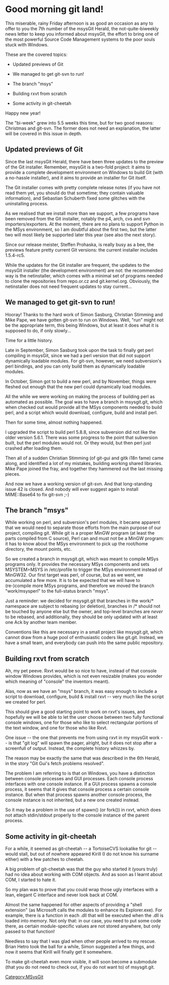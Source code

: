 = Good morning git land! =

This miserable, rainy Friday afternoon is as good an occasion as any 
to offer to you the 7th number of the msysGit Herald, the 
not-quite-biweekly news letter to keep you informed about msysGit, the 
effort to bring one of the most powerful Source Code Management 
systems to the poor souls stuck with Windows. 

These are the covered topics:

* Updated previews of Git

* We managed to get git-svn to run!

* The branch "msys"

* Building rxvt from scratch

* Some activity in git-cheetah



Happy new year! 

The "bi-week" grew into 5.5 weeks this time, but for two good reasons: 
Christmas and git-svn. The former does not need an explanation, the 
latter will be covered in this issue in depth. 


== Updated previews of Git ==

Since the last msysGit Herald, there have been three updates to the 
preview of the Git installer. Remember, msysGit is a two-fold project: 
it aims to provide a complete development environment on Windows to 
build Git (with a no-hassle installer), and it aims to provide an 
installer for Git itself. 

The Git installer comes with pretty complete release notes (if you 
have not read them yet, you should do that sometime; they contain 
valuable information), and Sebastian Schuberth fixed some glitches 
with the uninstalling process. 

As we realised that we install more than we support, a few programs 
have been removed from the Git installer, notably the p4, arch, cvs 
and svn importers/exporters. At the moment, there are no plans to 
support Python in the MSys environment, so I am doubtful about the 
first two, but the latter two will most likely be supported later this 
year (see also the next story). 

Since our release meister, Steffen Prohaska, is really busy as a bee, 
the previews feature pretty current Git versions: the current 
installer includes 1.5.4-rc5. 

While the updates for the Git installer are frequent, the updates to 
the msysGit installer (the development environment) are not: the 
recommended way is the netinstaller, which comes with a minimal set of 
programs needed to clone the repositories from repo.or.cz and 
git.kernel.org. Obviously, the netinstaller does not need frequent 
updates to stay current... 


== We managed to get git-svn to run! ==

Hooray! Thanks to the hard work of Simon Sasburg, Christian Stimming 
and Mike Pape, we have gotten git-svn to run on Windows. Well, "run" 
might not be the appropriate term, this being Windows, but at least it 
does what it is supposed to do, if only slowly... 

Time for a little history. 

Late in September, Simon Sasburg took upon the task to finally get 
perl compiling in msysGit, since we had a perl version that did not 
support dynamically loadable modules. For git-svn, however, we need 
subversion's perl bindings, and you can only build them as dynamically 
loadable modules. 

In October, Simon got to build a new perl, and by November, things 
were fleshed out enough that the new perl could dynamically load 
modules. 

All the while we were working on making the process of building perl 
as automated as possible. The goal was to have a branch in 
msysgit.git, which when checked out would provide all the MSys 
components needed to build perl, and a script which would download, 
configure, build and install perl. 

Then for some time, almost nothing happened. 

I upgraded the script to build perl 5.8.8, since subversion did not 
like the older version 5.6.1. There was some progress to the point 
that subversion built, but the perl modules would not. Or they would, 
but then perl just crashed after loading them. 

Then all of a sudden Christian Stimming (of git-gui and gitk i18n 
fame) came along, and identified a lot of my mistakes, building 
working shared libraries. Mike Pape joined the fray, and together they 
hammered out the last missing pieces. 

And now we have a working version of git-svn. And that long-standing 
issue 42 is closed. And nobody will ever suggest again to install 
MIME::Base64 to fix git-svn ;-) 


== The branch "msys" ==

While working on perl, and subversion's perl modules, it became 
apparent that we would need to separate those efforts from the main 
purpose of our project, compiling git. While git is a proper MinGW 
program (at least the parts compiled from C source), Perl can and must 
not be a MinGW program: it has to know about the MSys environment to 
pick up the root/home directory, the mount points, etc. 

So we created a branch in msysgit.git, which was meant to compile MSys 
programs only. It provides the necessary MSys components and sets 
MSYSTEM=MSYS in /etc/profile to trigger the MSys environment instead 
of MinGW32. Our first target was perl, of course, but as we went, we 
accumulated a few more. It is to be expected that we will have to 
(re-)compile more MSys programs, and therefore we moved the branch 
"work/msysperl" to the full-status branch "msys". 

Just a reminder: we decided for msysgit.git that branches in the 
work/* namespace are subject to rebasing (or deletion), branches in 
<name>/* should not be touched by anyone else but the owner, and 
top-level branches are ''never'' to be rebased, and additionally, they 
should be only updated with at least one Ack by another team member. 

Conventions like this are necessary in a small project like 
msysgit.git, which cannot draw from a huge pool of enthusiastic coders 
like git.git. Instead, we have a small team, and everybody can push 
into the same public repository. 


== Building rxvt from scratch ==

Ah, my pet peeve. Rxvt would be so nice to have, instead of that 
console window Windows provides, which is not even resizable (makes 
you wonder which meaning of "console" the inventors meant). 

Alas, now as we have an "msys" branch, it was easy enough to include a 
script to download, configure, build & install rxvt -- very much like 
the script we created for perl. 

This should give a good starting point to work on rxvt's issues, and 
hopefully we will be able to let the user choose between two fully 
functional console windows, one for those who like to select 
rectangular portions of the text window, and one for those who like 
Rxvt. 

One issue -- the one that prevents me from using rxvt in my msysGit 
work -- is that "git log" will spawn the pager, alright, but it does 
not stop after a screenfull of output. Instead, the complete history 
whizzes by. 

The reason may be exactly the same that was described in the 6th 
Herald, in the story "Git Gui's fetch problems resolved". 

The problem I am referring to is that on Windows, you have a 
distinction between console processes and GUI processes. Each console 
process interfaces with one console instance. If a GUI process spawns 
a console process, it seems that it gives that console process a 
certain console instance. But when that process spawns another console 
process, the console instance is not inherited, but a new one created 
instead. 

So it may be a problem in the use of spawn() (or fork()) in rxvt, 
which does not attach stdin/stdout properly to the console instance of 
the parent process. 


== Some activity in git-cheetah ==

For a while, it seemed as git-cheetah -- a TortoiseCVS lookalike for 
git -- would stall, but out of nowhere appeared Kirill (I do not know 
his surname either) with a few patches to cheetah. 

A big problem of git-cheetah was that the guy who started it (yours 
truly) had no idea about working with COM objects. And as soon as I 
learnt about COM, I started to hate it. 

So my plan was to prove that you could wrap those ugly interfaces with 
a lean, elegant C interface and never look back at COM. 

Almost the same happened for other aspects of providing a "shell 
extension" (as Microsoft calls the modules to enhance its 
Explorer.exe). For example, there is a function in each .dll that will 
be executed when the .dll is loaded into memory. Not only that: in our 
case, you need to put some code there, as certain module-specific 
values are not stored anywhere, but only passed to that function! 

Needless to say that I was glad when other people arrived to my 
rescue. Brian Hetro took the ball for a while, Simon suggested a few 
things, and now it seems that Kirill will finally get it somewhere. 

To make git-cheetah even more visible, it will soon become a submodule 
(that you do not need to check out, if you do not want to) of 
msysgit.git. 
[[Category:MSysGit]]